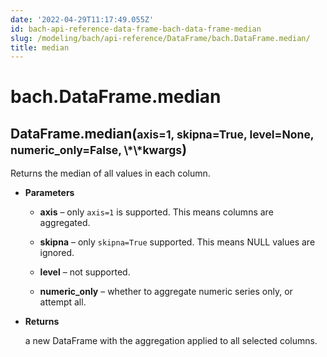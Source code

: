 ```yaml
---
date: '2022-04-29T11:17:49.055Z'
id: bach-api-reference-data-frame-bach-data-frame-median
slug: /modeling/bach/api-reference/DataFrame/bach.DataFrame.median/
title: median
---
```


# bach.DataFrame.median

<div class="method">
<h2 class="signature-class"><span class="additional-name">DataFrame.</span><span class="name">median(</span><small class="parameter-list"><span class="parameter" id="axis">axis=1</span>, <span class="parameter" id="skipna">skipna=True</span>, <span class="parameter" id="level">level=None</span>, <span class="parameter" id="numeric_only">numeric_only=False</span>, <span class="parameter" id="**">\*\*kwargs</span></small>)</h2>


<div class="content">

Returns the median of all values in each column.


* **Parameters**

    
    * **axis** – only `axis=1` is supported. This means columns are aggregated.


    * **skipna** – only `skipna=True` supported. This means NULL values are ignored.


    * **level** – not supported.


    * **numeric_only** – whether to aggregate numeric series only, or attempt all.



* **Returns**

    a new DataFrame with the aggregation applied to all selected columns.



</div>

</div>
